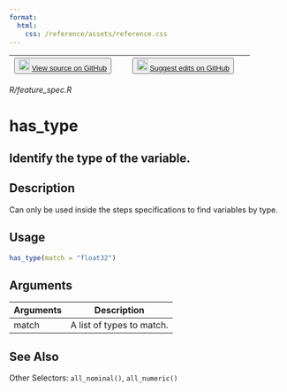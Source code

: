 ```yaml
---
format:
  html:
    css: /reference/assets/reference.css
---
```


| <button class="button"> ![](/reference/assets/GitHub-Mark-32px.png){width="20"} [View source on GitHub](https://github.com/rstudio/tfdatasets//blob/main/R/feature_spec.R) </button> | <button class="button"> ![](/reference/assets/GitHub-Mark-32px.png){width="20"} [Suggest edits on GitHub](https://github.com/rstudio/tfdatasets//edit/main/R/feature_spec.R) </button> |
|:------------------------------:|:--------------------------------------:|

*R/feature_spec.R*

# has_type

## Identify the type of the variable.

## Description
Can only be used inside the steps specifications to find variables by type. 


## Usage
```r
has_type(match = "float32") 
```

## Arguments
|Arguments|Description|
|---|---|
| match | A list of types to match. |






## See Also
Other Selectors:  `all_nominal()`, `all_numeric()`

